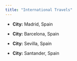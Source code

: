 ```yaml
---
title: "International Travels"
---
```


- __City:__ Madrid, Spain



- __City:__ Barcelona, Spain




- __City:__ Sevilla, Spain



- __City:__ Santander, Spain